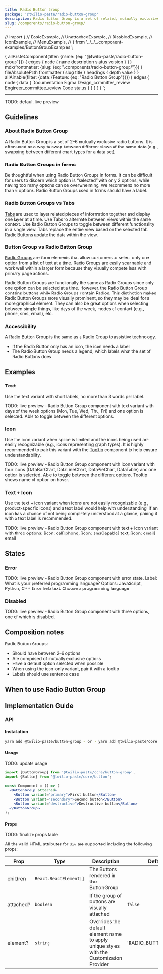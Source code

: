 ```yaml
---
title: Radio Button Group
package: '@twilio-paste/radio-button-group'
description: Radio Button Group is a set of related, mutually exclusive options where only one can be selected at a time.
slug: /components/radio-button-group/
---
```



// import {
//   BasicExample,
//   UnattachedExample,
//   DisabledExample,
//   IconExample,
//   MenuExample,
// } from '../../../component-examples/ButtonGroupExamples';

  {
    allPasteComponent(filter: {name: {eq: "@twilio-paste/radio-button-group"}}) {
      edges {
        node {
          name
          description
          status
          version
        }
      }
    }
    mdx(frontmatter: {slug: {eq: "/components/radio-button-group/"}}) {
      fileAbsolutePath
      frontmatter {
        slug
        title
      }
      headings {
        depth
        value
      }
    }
    allAirtable(filter: {data: {Feature: {eq: "Radio Button Group"}}}) {
      edges {
        node {
          data {
            Documentation
            Figma
            Design_committee_review
            Engineer_committee_review
            Code
            status
          }
        }
      }
    }
  }
`;

<NormalizedComponentHeader
  categoryRoute={SidebarCategoryRoutes.COMPONENTS}
  githubUrl="https://github.com/twilio-labs/paste/tree/main/packages/paste-core/components/radio-button-group"
  storybookUrl="/?path=/story/components-radio-button-group--attached"
  data={props.data}
  description={props.pageContext.frontmatter.description}
/>

---

<contentwrapper>

<PageAside data={props.data.mdx} />

<content>

TODO: default live preview

## Guidelines

### About Radio Button Group

A Radio Button Group is a set of 2–6 mutually exclusive radio buttons. It is often used as a way to swap between different views of the same data (e.g., swapping between different chart types for a data set).

### Radio Button Groups in forms

Be thoughtful when using Radio Button Groups in forms. It can be difficult for users to discern which option is “selected” with only 2 options, while having too many options can be overwhelming. We recommend no more than 6 options.
Radio Button Groups used in forms should have a label.

### Radio Button Groups vs Tabs

[Tabs](/components/tabs) are used to layer related pieces of information together and display one layer at a time. Use Tabs to alternate between views within the same context. Use Radio Button Groups to toggle between different functionality in a single view. Tabs replace the entire view based on the selected tab. Radio Buttons update the data within the view.

### Button Group vs Radio Button Group

[Radio Groups](/components/radio-group) are form elements that allow customers to select only one option from a list of text at a time. Radio Groups are easily scannable and work well within a larger form because they visually compete less with primary page actions.

Radio Button Groups are functionally the same as Radio Groups since only one option can be selected at a time. However, the Radio Button Group contains buttons while Radio Groups contain Radios. This distinction makes Radio Button Groups more visually prominent, so they may be ideal for a more graphical element. They can also be great options when selecting between simple things, like days of the week, modes of contact (e.g., phone, sms, email), etc.

### Accessibility

A Radio Button Group is the same as a Radio Group to assistive technology.

- If the Radio Button only has an icon, the icon needs a label
- The Radio Button Group needs a legend, which labels what the set of Radio Buttons does

## Examples

### Text

Use the text variant with short labels, no more than 3 words per label.

TODO: live preview - Radio Button Group component with text variant with days of the week options (Mon, Tue, Wed, Thu, Fri) and one option is selected. Able to toggle between the different options.

### Icon

Use the icon variant when space is limited and the icons being used are easily recognizable (e.g., icons representing graph types). It is highly recommended to pair this variant with the [Tooltip](/components/tooltip) component to help ensure understandability.

TODO: live preview - Radio Button Group component with icon variant with four icons (DataBarChart, DataLineChart, DataPieChart, DataTable) and one option is selected. Able to toggle between the different options. Tooltip shows name of option on hover.

### Text + Icon

Use the text + icon variant when icons are not easily recognizable (e.g., product-specific icons) and a text label would help with understanding. If an icon has a chance of not being completely understood at a glance, pairing it with a text label is recommended.

TODO: live preview - Radio Button Group component with text + icon variant with three options: [icon: call] phone, [icon: smsCapable] text, [icon: email] email

## States

### Error

TODO: live preview - Radio Button Group component with error state. Label: What is your preferred programming language? Options: JavaScript, Python, C++ Error help text: Choose a programming language

### Disabled

TODO: live preview - Radio Button Group component with three options, one of which is disabled.

## Composition notes

Radio Button Groups:

- Should have between 2–6 options
- Are comprised of mutually exclusive options
- Have a default option selected when possible
- When using the icon-only variant, pair it with a tooltip
- Labels should use sentence case

## When to use Radio Button Group

<DoDont>
  <Do
    title="Do"
    body="Use Radio Button Group when options are mutually exclusive and only one option is valid."
    preview={false}
  />
  <Dont title="Don't" body="Don’t use Radio Button Groups if you need to select multiple options." preview={false} />
</DoDont>

<DoDont>
  <Do title="Do" body="Group related buttons in a Radio Button Group (e.g., types of graphs)." preview={false} />
  <Dont title="Don't" body="Don’t group buttons together that are not related to each other." preview={false} />
</DoDont>

<DoDont>
  <Do title="Do" body="Pair icon-only variants with a tooltip." preview={false} />
  <Dont
    title="Don't"
    body="Don’t use the icon-only variant without a tooltip if the icons are not easily recognizable."
    preview={false}
  />
</DoDont>

<DoDont>
  <Do title="Do" body="Use Radio Button Group to let users select one option from a list." preview={false} />
  <Dont
    title="Don't"
    body="Don’t use Radio Button Groups for actions, such as save, edit, or delete. Use single Buttons instead."
    preview={false}
  />
</DoDont>

## Implementation Guide

### API

#### Installation

```bash
yarn add @twilio-paste/button-group - or - yarn add @twilio-paste/core
```

#### Usage

TODO: update usage

```jsx
import {ButtonGroup} from '@twilio-paste/core/button-group';
import {Button} from '@twilio-paste/core/button';

const Component = () => (
  <ButtonGroup attached>
    <Button variant="primary">First button</Button>
    <Button variant="secondary">Second button</Button>
    <Button variant="destructive">Destructive button</Button>
  </ButtonGroup>
);
```

#### Props

TODO: finalize props table

All the valid HTML attributes for `div` are supported including the following props:

| Prop      | Type                   | Description                                                                               | Default              |
| --------- | ---------------------- | ----------------------------------------------------------------------------------------- | -------------------- |
| children  | `React.ReactElement[]` | The Buttons rendered in the ButtonGroup                                                   |                      |
| attached? | `boolean`              | If the group of buttons are visually attached                                             | `false`              |
| element?  | `string`               | Overrides the default element name to apply unique styles with the Customization Provider | 'RADIO_BUTTON_GROUP' |

<ChangelogRevealer>
  <Changelog />
</ChangelogRevealer>

</content>

</contentwrapper>
